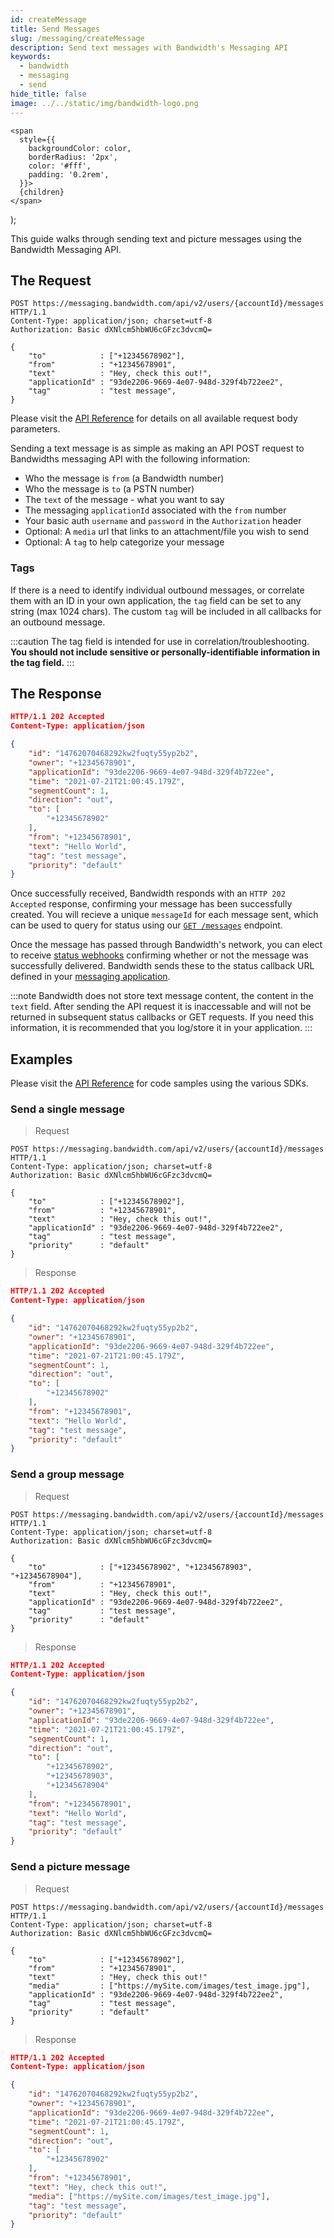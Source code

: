```yaml
---
id: createMessage
title: Send Messages
slug: /messaging/createMessage
description: Send text messages with Bandwidth's Messaging API
keywords:
  - bandwidth
  - messaging
  - send
hide_title: false
image: ../../static/img/bandwidth-logo.png
---
```




    <span
      style={{
        backgroundColor: color,
        borderRadius: '2px',
        color: '#fff',
        padding: '0.2rem',
      }}>
      {children}
    </span>
  );

This guide walks through sending text and picture messages using the Bandwidth Messaging API.

## The Request

```http
POST https://messaging.bandwidth.com/api/v2/users/{accountId}/messages HTTP/1.1
Content-Type: application/json; charset=utf-8
Authorization: Basic dXNlcm5hbWU6cGFzc3dvcmQ=

{
    "to"            : ["+12345678902"],
    "from"          : "+12345678901",
    "text"          : "Hey, check this out!",
    "applicationId" : "93de2206-9669-4e07-948d-329f4b722ee2",
    "tag"           : "test message",
}
```

Please visit the [API Reference](/apis/messaging#operation/CreateMessage) for details on all available request body parameters.

Sending a text message is as simple as making an API <Highlight color="#079CEE">POST</Highlight> request to Bandwidths messaging API with the following information:

* Who the message is `from` (a Bandwidth number)
* Who the message is `to` (a PSTN number)
* The `text` of the message - what you want to say
* The messaging `applicationId` associated with the `from` number
* Your basic auth `username` and `password` in the `Authorization` header
* Optional: A `media` url that links to an attachment/file you wish to send
* Optional: A `tag` to help categorize your message

### Tags

If there is a need to identify individual outbound messages, or correlate them with an ID in your own application, the `tag` field can be set to any string (max 1024 chars). The custom `tag` will be included in all callbacks for an outbound message.

:::caution
The tag field is intended for use in correlation/troubleshooting. **You should not include sensitive or personally-identifiable information in the tag field.**
:::

## The Response

```json
HTTP/1.1 202 Accepted
Content-Type: application/json

{
    "id": "14762070468292kw2fuqty55yp2b2",
    "owner": "+12345678901",
    "applicationId": "93de2206-9669-4e07-948d-329f4b722ee",
    "time": "2021-07-21T21:00:45.179Z",
    "segmentCount": 1,
    "direction": "out",
    "to": [
        "+12345678902"
    ],
    "from": "+12345678901",
    "text": "Hello World",
    "tag": "test message",
    "priority": "default"
}
```

Once successfully received, Bandwidth responds with an `HTTP 202 Accepted` response, confirming your message has been successfully created. You will recieve a unique `messageId` for each message sent, which can be used to query for status using our [`GET /messages`](/apis/messaging#operation/GetMessages) endpoint.

Once the message has passed through Bandwidth's network, you can elect to receive [status webhooks](/docs/messaging/webhooks#outbound-message-webhooks) confirming whether or not the message was successfully delivered. Bandwidth sends these to the status callback URL defined in your [messaging application](/docs/account/setup#create-a-messaging-application).

:::note
Bandwidth does not store text message content, the content in the `text` field. After sending the API request it is inaccessable and will not be returned in subsequent status callbacks or GET requests. If you need this information, it is recommended that you log/store it in your application.
:::

## Examples

Please visit the [API Reference](/apis/messaging) for code samples using the various SDKs.

### Send a single message

> Request

```http
POST https://messaging.bandwidth.com/api/v2/users/{accountId}/messages HTTP/1.1
Content-Type: application/json; charset=utf-8
Authorization: Basic dXNlcm5hbWU6cGFzc3dvcmQ=

{
    "to"            : ["+12345678902"],
    "from"          : "+12345678901",
    "text"          : "Hey, check this out!",
    "applicationId" : "93de2206-9669-4e07-948d-329f4b722ee2",
    "tag"           : "test message",
    "priority"      : "default"
}
```

> Response

```json
HTTP/1.1 202 Accepted
Content-Type: application/json

{
    "id": "14762070468292kw2fuqty55yp2b2",
    "owner": "+12345678901",
    "applicationId": "93de2206-9669-4e07-948d-329f4b722ee",
    "time": "2021-07-21T21:00:45.179Z",
    "segmentCount": 1,
    "direction": "out",
    "to": [
        "+12345678902"
    ],
    "from": "+12345678901",
    "text": "Hello World",
    "tag": "test message",
    "priority": "default"
}
```


### Send a group message

> Request

```http
POST https://messaging.bandwidth.com/api/v2/users/{accountId}/messages HTTP/1.1
Content-Type: application/json; charset=utf-8
Authorization: Basic dXNlcm5hbWU6cGFzc3dvcmQ=

{
    "to"            : ["+12345678902", "+12345678903", "+12345678904"],
    "from"          : "+12345678901",
    "text"          : "Hey, check this out!",
    "applicationId" : "93de2206-9669-4e07-948d-329f4b722ee2",
    "tag"           : "test message",
    "priority"      : "default"
}
```

> Response

```json
HTTP/1.1 202 Accepted
Content-Type: application/json

{
    "id": "14762070468292kw2fuqty55yp2b2",
    "owner": "+12345678901",
    "applicationId": "93de2206-9669-4e07-948d-329f4b722ee",
    "time": "2021-07-21T21:00:45.179Z",
    "segmentCount": 1,
    "direction": "out",
    "to": [
        "+12345678902",
        "+12345678903",
        "+12345678904"
    ],
    "from": "+12345678901",
    "text": "Hello World",
    "tag": "test message",
    "priority": "default"
}
```

### Send a picture message

> Request

```http
POST https://messaging.bandwidth.com/api/v2/users/{accountId}/messages HTTP/1.1
Content-Type: application/json; charset=utf-8
Authorization: Basic dXNlcm5hbWU6cGFzc3dvcmQ=

{
    "to"            : ["+12345678902"],
    "from"          : "+12345678901",
    "text"          : "Hey, check this out!"
    "media"         : ["https://mySite.com/images/test_image.jpg"],
    "applicationId" : "93de2206-9669-4e07-948d-329f4b722ee2",
    "tag"           : "test message",
    "priority"      : "default"
}
```

> Response

```json
HTTP/1.1 202 Accepted
Content-Type: application/json

{
    "id": "14762070468292kw2fuqty55yp2b2",
    "owner": "+12345678901",
    "applicationId": "93de2206-9669-4e07-948d-329f4b722ee",
    "time": "2021-07-21T21:00:45.179Z",
    "segmentCount": 1,
    "direction": "out",
    "to": [
        "+12345678902"
    ],
    "from": "+12345678901",
    "text": "Hey, check this out!",
    "media": ["https://mySite.com/images/test_image.jpg"],
    "tag": "test message",
    "priority": "default"
}
```
